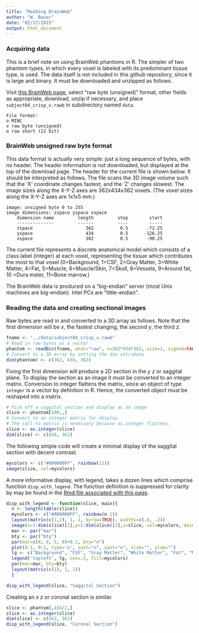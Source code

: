 ```yaml
---
title: "Reading BrainWeb"
author: "W. Bauer"
date: "02/17/2015"
output: html_document
---
```


### Acquiring data

This is a brief note on using BrainWeb phantoms in R. The simpler of two phantom types, in which every voxel is labeled with its predominant tissue type, is used. The data itself is not included in this github repository, since it is large and binary. It must be downloaded and unzipped as follows.

Visit [this BrainWeb page](http://brainweb.bic.mni.mcgill.ca/cgi/brainweb1?alias=subject04_crisp&download=1), select "raw byte (unsigned)" format, other fields as appropriate, download, unzip if necessary, and place `subject04_crisp_v.rawb` in subdirectory named `data`.

```
File format: 
o MINC
x raw byte (unsigned)
o raw short (12 bit)
```

### BrainWeb unsigned raw byte format

This data format is actually very simple: just a long sequence of bytes, with no header. The header information is not downloaded, but displayed at the top of the download page. The header for the current file is shown below. It should be interpreted as follows. The file scans the 3D image volume such that the 'X' coordinate changes fastest, and the 'Z' changes slowest. The image sizes along the X-Y-Z axes are 362x434x362 voxels. (The voxel sizes along the X-Y-Z axes are 1x1x5 mm.) 

```
image: unsigned byte 0 to 255
image dimensions: zspace yspace xspace
    dimension name         length         step        start
    --------------         ------         ----        -----
    zspace                    362          0.5       -72.25
    yspace                    434          0.5      -126.25
    xspace                    362          0.5       -90.25

```
The current file represents a discrete anatomical model which consists of a class label (integer) at each voxel, representing the tissue which contributes the most to that voxel (0=Background, 1=CSF, 2=Gray Matter, 3=White Matter, 4=Fat, 5=Muscle, 6=Muscle/Skin, 7=Skull, 8=Vessels, 9=Around fat, 10 =Dura mater, 11=Bone marrow.)

The BrainWeb data is produced on a "big-endian" server (most Unix machines are big-endian). Intel PCs are "little-endian".

### Reading the data and creating sectional images

Raw bytes are read in and converted to a 3D array as follows. Note that the first dimension will be $x$, the fastest changing, the second $y$, the third $z$.

```r
fname <- "../data/subject04_crisp_v.rawb"
# Read in raw bytes as a vector
phantom <- readBin(fname, what="raw", n=362*434*362, size=1, signed=FALSE, endian="big")
# Convert to a 3D array by setting the dim attribute
dim(phantom) <- c(362, 434, 362)
```

Fixing the first dimension will produce a 2D section in the $y \: z$ or saggital plane. To display the section as an image it must be converted to an integer matrix. Conversion to integer flattens the matrix, since an object of type `integer` is a vector by definition in R. Hence, the converted object must be reshaped into a matrix.

```r
# Pick off a saggital section and display as an image
slice <- phantom[100,,]
# Convert to an integer matrix for display.
# The call to matrix is necessary because as.integer flattens.
slice <- as.integer(slice)
dim(slice) <- c(434, 362)
```

The following simple code will create a minimal display of the saggital section with decent contrast.

```r
mycolors <- c("#000000FF", rainbow(11))
image(slice, col=mycolors)
```

A more informative display, with legend, takes a dozen lines which comprise function `disp_with_legend`. The function definition is suppressed for clarity by may be found in the [Rmd file associated with this page](reading_brainweb.Rmd).

```r
disp_with_legend <- function(slice, main){
  n <- length(table(slice))
  mycolors <- c("#000000FF", rainbow(n-1))
  layout(matrix(c(1,2), 1, 2, byrow=TRUE), widths=c(.8, .2))
  image(x=1:dim(slice)[1],y=1:dim(slice)[2],z=slice, col=mycolors, main=main, xaxt="n", yaxt="n", xlab="", ylab="")
  mar <- par("mar")
  bty <- par("bty")
  par(mar=c(4, 0, 5, 0)+0.1, bty="n")
  plot(0:1, 0:1, type='n', xaxt="n", yaxt="n", xlab="", ylab="")
  lg <- c("Background", "CSF", "Gray Matter", "White Matter", "Fat", "Muscle", "Muscle/Skin", "Skull", "Vessels", "Around fat", "Dura mater", "Bone marrow","Special")
  legend('topleft', lg, cex=.5, fill=mycolors)
  par(mar=mar, bty=bty)
  layout(matrix(c(1), 1, 1))
  }
```

```r
disp_with_legend(slice, "Saggital Section")
```

Creating an $x \: z$ or coronal section is similar.
```r
slice <- phantom[,434/2,]
slice <- as.integer(slice)
dim(slice) <- c(362, 362)
disp_with_legend(slice, "Coronal Section")
```

